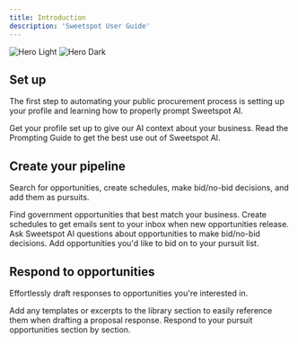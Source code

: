 ```yaml
---
title: Introduction
description: 'Sweetspot User Guide'
---
```


<img
  className="block dark:hidden"
  src="/images/hero-logo.png"
  alt="Hero Light"
/>
<img
  className="hidden dark:block"
  src="/images/hero-logo.png"
  alt="Hero Dark"
/>

## Set up

The first step to automating your public procurement process is setting up your profile and learning how to properly prompt Sweetspot AI.

<CardGroup cols={2}>
  <Card
    title="Profile"
    icon="bolt"
    href="https://docs.sweetspotgov.com/essentials/profile"
  >
    Get your profile set up to give our AI context about your business.
  </Card>
  <Card
    title="Prompting Guide"
    icon="lightbulb"
    href="https://sweetspot.mintlify.app/essentials/prompting-guide"
  >
    Read the Prompting Guide to get the best use out of Sweetspot AI.
  </Card>
</CardGroup>

## Create your pipeline

Search for opportunities, create schedules, make bid/no-bid decisions, and add them as pursuits.

<CardGroup cols={2}>
  <Card
    title="Search"
    icon="magnifying-glass"
    href="https://sweetspot.mintlify.app/essentials/search"
  >
    Find government opportunities that best match your business.
  </Card>
  <Card
    title="Schedules"
    icon="bell"
    href="https://sweetspot.mintlify.app/essentials/schedules"
  >
    Create schedules to get emails sent to your inbox when new opportunities release.
  </Card>
  <Card
    title="Opportunity Chat"
    icon="message-lines"
    href="https://sweetspot.mintlify.app/essentials/opportunity-chat"
  >
    Ask Sweetspot AI questions about opportunities to make bid/no-bid decisions.
  </Card>
  <Card
    title="Pursuits"
    icon="compass"
    href="https://sweetspot.mintlify.app/essentials/pursuits"
  >
    Add opportunities you'd like to bid on to your pursuit list.
  </Card>
</CardGroup>

## Respond to opportunities

Effortlessly draft responses to opportunities you're interested in.

<CardGroup cols={2}>
  <Card
    title="Library"
    icon="book"
    href="https://sweetspot.mintlify.app/essentials/search"
  >
    Add any templates or excerpts to the library section to easily reference them when drafting a proposal response.
  </Card>
  <Card
    title="Proposal Copilot"
    icon="file-pen"
    href="https://sweetspot.mintlify.app/essentials/proposalcopilot"
  >
    Respond to your pursuit opportunities section by section.
  </Card>
</CardGroup>
